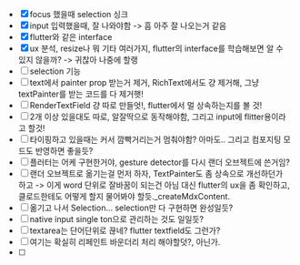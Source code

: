 - [X] focus 했을때 selection 싱크
- [X] input 입력했을때, 잘 나와야함 -> 흠 아주 잘 나오는거 같음
- [x] flutter와 같은 interface
- [x] ux 분석, resize나 뭐 기타 여러가지, flutter의 interface를 학습해보면 알 수 있지 않을까? -> 귀찮아 나중에 할랭
- [ ] selection 기능
- [ ] text에서 painter prop 받는거 제거, RichText에서도 걍 제거해, 그냥 textPainter를 받는 코드를 다 제거햇!
- [ ] RenderTextField 걍 따로 만들엇!, flutter에서 멀 상속하는지를 볼 것!
- [ ] 2개 이상 있을대도 따로, 알잘딱으로 동작해야함, 그리고 input에 flitter용이라고 할것!
- [ ] 타이핑하고 있을때는 커서 깜빡거리는거 멈춰야함? 아마도.. 그리고 컴포지팅 모드도 반영하면 좋을듯?
- [ ] 플러터는 어케 구현한거야, gesture detector를 다시 랜더 오브젝트에 쓴거임?
- [ ] 랜더 오브젝트로 옮기는걸 먼저 하자, TextPainter도 좀 상속으로 개선하던가 하고 -> 이게 word 단위로 잘바꿈이 되는건 아님
      대신 flutter의 ux을 좀 확인하고, 클로드한테도 어떻게 할지 물어봐야 할듯._createMdxContent.
- [ ] 옮기고 나서 Selection... selection만 다 구현하면 완성일듯?
- [ ] native input single ton으로 관리하는 것도 일일듯?
- [ ] textarea는 단어단위로 끊네? flutter textfield도 그런가?
- [ ] 여기는 확실히 리페인트 바운더리 처리 해야할덧?, 아닌가. 
- [ ]










